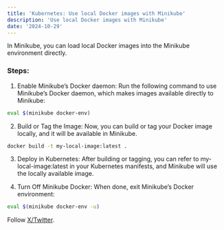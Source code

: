 ```yaml
---
title: 'Kubernetes: Use local Docker images with Minikube'
description: 'Use local Docker images with Minikube'
date: '2024-10-29'
---
```


In Minikube, you can load local Docker images into the Minikube environment directly.

### Steps:

1. Enable Minikube’s Docker daemon: Run the following command to use Minikube’s Docker daemon, which makes images available directly to Minikube:

```bash
eval $(minikube docker-env)
```

2. Build or Tag the Image: Now, you can build or tag your Docker image locally, and it will be available in Minikube.

``` bash
docker build -t my-local-image:latest .
```

3. Deploy in Kubernetes: After building or tagging, you can refer to my-local-image:latest in your Kubernetes manifests, and Minikube will use the locally available image.

4. Turn Off Minikube Docker: When done, exit Minikube’s Docker environment:

```bash
eval $(minikube docker-env -u)
```

Follow [X/Twitter](https://www.x.com/bylucasqueiroz).